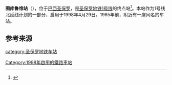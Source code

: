 {{expand|time=2017-03-24T02:20:03+00:00}}
{{Infobox station 
| name          = 图库鲁维站<br /><small>Tucuruvi</small>
| symbol_location = saopaulo
| symbol        = metro
| type          = 
| style         = SP
| image         = Metro tucuruvi sp.jpg 
| image_caption = 图片中间为图库鲁维站入口
| address       = 
| coordinates   = {{coord|-23.4800648|-46.6032261|format=dms|region:BR_type:railwaystation|display=inline,title}}
| line          = 
| other         = 
| structure     = 
| platform      = [[側式月台|側式月台]]
| depth         = 
| levels        = 
| tracks        = 
| parking       = 
| bicycle       = 
| baggage_check = 
| opened        = 1998年4月29日
| closed        = 
| rebuilt       = 
| electrified   = 
| ADA           = 
| code          = TUC
| owned         = 
| zone          = 
| smartcardname = 
| smartcardstatus =
| former        = 
| passengers    = 
| pass_year     = 
| pass_percent  = 
| pass_system   = 
| mpassengers   = 
| services      = 
| map_locator   = 
| web           = 
}}
'''图库鲁维站'''（{{lang-pt|Estação Tucuruvi}}），位于[[巴西|巴西]][[圣保罗_(巴西)|圣保罗]]，是[[圣保罗地铁|圣保罗地铁]][[圣保罗地铁1号线|1号线]]的终点站<ref>{{cite web| url=http://www.metro.sp.gov.br/sua-viagem/linha-1-azul/estacao-tucuruvi.aspx| title=车站信息| website=São Paulo Metro| language=pt| accessdate=2017-03-24| archive-date=2017-04-01| archive-url=https://web.archive.org/web/20170401100757/http://www.metro.sp.gov.br/sua-viagem/linha-1-azul/estacao-tucuruvi.aspx| dead-url=no}}</ref>。本站作为1号线北延线计划的一部分，启用于1998年4月29日。1965年前，附近有一座同名的{{link-pt|坎塔雷拉电车|Tramway_da_Cantareira}}车站。

==参考来源==
{{reflist}}
[[category:圣保罗地铁车站|category:圣保罗地铁车站]]
[[Category:1998年啟用的鐵路車站|Category:1998年啟用的鐵路車站]]